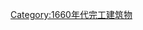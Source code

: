 {{Buildings and structures completed in year|17|16|1669}}
[[Category:1660年代完工建筑物|Category:1660年代完工建筑物]]